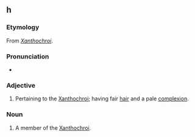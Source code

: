 ==h==

===Etymology===
From ''[[Xanthochroi]]''.

===Pronunciation===
* {{IPA|/zænˈθəʊkɹɔɪd/|lang=en}}

===Adjective===
{{en-adj}}

# {{lb|en|anthropology}} Pertaining to the [[Xanthochroi]]; having fair [[hair]] and a pale [[complexion]].

===Noun===
{{en-noun}}

# {{lb|en|anthropology}} A member of the [[Xanthochroi]].